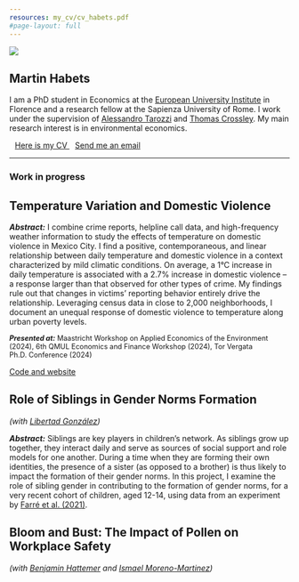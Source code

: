 ```yaml
---
resources: my_cv/cv_habets.pdf
#page-layout: full
---
```


::: {.grid}

::: {.g-col-12 .g-col-md-4}

![](martin-profile.jpg)

:::

::: {.g-col-12 .g-col-md-8}

# Martin Habets

I am a PhD student in Economics at the [European University Institute](https://www.eui.eu/en/academic-units/department-of-economics) in Florence
and a research fellow at the Sapienza University of Rome.
I work under the supervision of [Alessandro Tarozzi](https://sites.google.com/site/alessandrotarozzi/home) and [Thomas Crossley](https://sites.google.com/site/tfcrossley/).
My main research interest is in environmental economics.


<a href="/my_cv/cv_habets.pdf" target="_blank" rel="noopener noreferrer" class="btn btn-outline-success" role="button">
<i class="bi bi-file-earmark-person" style="font-size: 20px; margin-right: 10px;"></i> Here is my CV
</a>
<a href="mailto:martin.habets@eui.eu" class="btn btn-outline-success">
<i class="bi bi-envelope" style="font-size: 20px; margin-right: 10px;"></i>
Send me an email
</a>
:::

:::

 
<hr>

### Work in progress

::: {.callout-tip collapse="false" appearance="minimal"}

# Temperature Variation and Domestic Violence

_**Abstract:**_ I combine crime reports, helpline call data, and high-frequency weather information 
to study the effects of temperature on domestic violence in Mexico City.
I find a positive, contemporaneous, and linear relationship between daily temperature and domestic violence in a context characterized by mild climatic conditions.
On average, a 1°C increase in daily temperature is associated with a 2.7% increase in domestic violence -- a response larger than that observed for other types of crime.
My findings rule out that changes in victims' reporting behavior entirely drive the relationship.
Leveraging census data in close to 2,000 neighborhoods, I document an unequal response of domestic violence to temperature along urban poverty levels.

::: {style="font-size: 90%;"}
_**Presented at:**_
Maastricht Workshop on Applied Economics of the Environment (2024),
6th QMUL Economics and Finance Workshop (2024),
Tor Vergata Ph.D. Conference (2024)

:::

<a href="https://martinhabets.github.io/mexico_build_data/" target="_blank" rel="noopener noreferrer" class="btn btn-success btn-sm" role="button">
    <i class="bi bi-justify-left"></i> Code and website
</a>





:::



::: {.callout-tip collapse="true" appearance="minimal"}

# Role of Siblings in Gender Norms Formation
 _(with [Libertad González](https://libertadgonzalez.com/))_

_**Abstract:**_ Siblings are key players in children’s network. As siblings grow up together, they interact daily and serve as sources of social support and role models for one another. During a time when they are forming their own identities, the presence of a sister (as opposed to a brother) is thus likely to impact the formation of their gender norms.
In this project, I examine the role of sibling gender in contributing to the formation of gender norms, for a very recent cohort of children, aged 12-14, using data from an experiment by [Farré et al. (2021)](https://docs.iza.org/dp16341.pdf).

:::


::: {.callout-tip collapse="true" appearance="minimal"}

# Bloom and Bust: The Impact of Pollen on Workplace Safety 

_(with [Benjamin Hattemer](https://benjaminhattemer.com/) and [Ismael Moreno-Martinez](https://ismaelmorenomartinez.eu/))_

:::